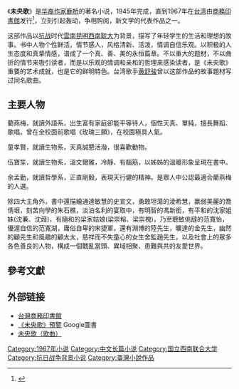 {{inappropriate tone|time=2014-01-13T01:43:11+00:00}}
《'''未央歌'''》是[[华裔|华裔]][[作家|作家]][[鹿桥|鹿桥]]的著名小说，1945年完成，直到1967年在[[台湾|台湾]]由[[商務印書館|商務印書館]]发行<ref>{{Cite news |url=http://news.xinhuanet.com/book/2007-11/27/content_7153826.htm |title=鹿桥名作《未央歌》将出“繁体大陆版” |date=2007-11-27 |work=新京报 |accessdate=2013-07-17 |archive-date=2015-09-23 |archive-url=https://web.archive.org/web/20150923023322/http://news.xinhuanet.com/book/2007-11/27/content_7153826.htm |dead-url=no }}</ref>，立刻引起轰动，争相购阅，新文学的代表作品之一。

这部作品以[[抗战|抗战]]时代[[雲南|雲南]][[昆明|昆明]][[西南联大|西南联大]]为背景，描写了年轻学生的生活和理想的故事。书中人物个性鲜活，情节感人，风格清新、活泼，情调自信乐观。以积极的人生态度和真挚情感，谱成了一个真、善、美的永恒篇章。不以重大的题材，不以曲折的情节来吸引读者，而是以乐观的情调和亲和的哲理来感染读者，是《未央歌》重要的艺术成就，也是它的鲜明特色。台湾歌手[[黄舒骏|黄舒骏]]曾以这部作品的故事題材写过同名歌曲。

==主要人物==

藺燕梅，就讀外語系，出生富有家庭卻能平等待人，個性天真、單純，擅長舞蹈、歌唱。曾在全校面前歌唱《玫瑰三願》，在校園極具人氣。

童孝賢，就讀生物系，天真誠懇活潑，很喜歡動物。

伍寶笙，就讀生物系，溫文爾雅，冷靜、有腦筋，以姊姊的溫暖形象呈現在書中。

余孟勤，就讀哲學系，正直剛毅，表現天行健的精神。是眾人中公認最適合藺燕梅的人選。

除四大主角外，書中還描繪通達敏慧的史宣文，勇敢坦蕩的淩希慧，羸弱美麗的喬倩垠，刻苦向學的朱石樵，淡泊名利的宴取中，有明智的馮新銜，有平和的沈家姐妹(沈蒹、沈葭)，有隨和的梁家姑娘(梁崇榕、梁崇槐)，乃至聰敏佻躂的范寬怡，優渥自信的范寬湖，庸俗自卑的宋捷軍，還有淵博的陸先生，曠達的金先生，幽然的顧先生和風趣的顧太太，慈祥而不失童心的女生舍監趙先生，以及社會上的眾多各色善良的人物，構成一個戰亂當頭、異域相聚、患難與共的友愛世界。

==參考文獻==
{{Reflist}}

==外部链接==
*[https://web.archive.org/web/20091201194720/http://www.cptw.com.tw/BookDetail.aspx?BOKNO=55100020 台灣商務印書館]
*[http://books.google.com.tw/books?id=fsT2LboS3xoC&rview=1&source=gbs_navlinks_s 《未央歌》預覽] Google圖書
*[https://web.archive.org/web/20070603193134/http://www.joyaudio.idv.tw/forum/topic.asp?TOPIC_ID=6704&whichpage=2 未央歌（歌曲）]

[[Category:1967年小说|Category:1967年小说]]
[[Category:中文长篇小说|Category:中文长篇小说]]
[[Category:国立西南联合大学|Category:国立西南联合大学]]
[[Category:抗日战争背景小说|Category:抗日战争背景小说]]
[[Category:臺灣小說作品|Category:臺灣小說作品]]